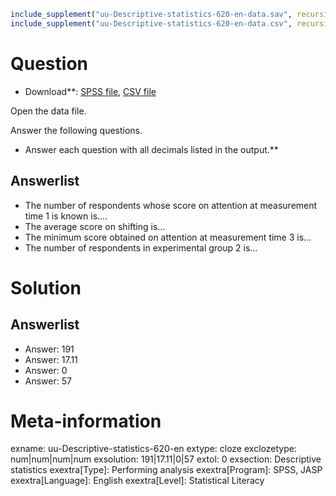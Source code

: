 ```r
include_supplement("uu-Descriptive-statistics-620-en-data.sav", recursive = TRUE)
include_supplement("uu-Descriptive-statistics-620-en-data.csv", recursive = TRUE)
```

Question
========

* Download**: [SPSS file](uu-Descriptive-statistics-620-en-data.sav), [CSV file](uu-Descriptive-statistics-620-en-data.csv)

Open the data file.

Answer the following questions.

* Answer each question with all decimals listed in the output.**

Answerlist
----------
* The number of respondents whose score on attention at measurement time 1 is known is....
* The average score on shifting is...
* The minimum score obtained on attention at measurement time 3 is...
* The number of respondents in experimental group 2 is...

Solution
========

Answerlist
----------
* Answer: 191
* Answer: 17.11
* Answer: 0
* Answer: 57

Meta-information
================
exname: uu-Descriptive-statistics-620-en
extype: cloze
exclozetype: num|num|num|num
exsolution: 191|17.11|0|57
extol: 0
exsection: Descriptive statistics
exextra[Type]: Performing analysis
exextra[Program]: SPSS, JASP
exextra[Language]: English
exextra[Level]: Statistical Literacy
